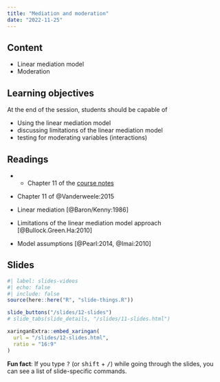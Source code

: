 ```yaml
---
title: "Mediation and moderation"
date: "2022-11-25"
---
```


## Content

- Linear mediation model
- Moderation


## Learning objectives

At the end of the session, students should be capable of

- Using the linear mediation model
- discussing limitations of the linear mediation model
- testing for moderating variables (interactions)


## Readings

- - <i class="fas fa-book"></i>Chapter 11 of the [course notes](https://lbelzile.github.io/math80667a/causal-inference.html)
- <i class="fas fa-book"></i>Chapter 11 of @Vanderweele:2015

- Linear mediation [@Baron/Kenny:1986]
- Limitations of the linear mediation model approach [@Bullock.Green.Ha:2010]
- Model assumptions [@Pearl:2014, @Imai:2010]


## Slides

```r
#| label: slides-videos
#| echo: false
#| include: false
source(here::here("R", "slide-things.R"))
```

```r
slide_buttons("/slides/12-slides")
# slide_tabs(slide_details, "/slides/11-slides.html")
```

```r
xaringanExtra::embed_xaringan(
  url = "/slides/12-slides.html",
  ratio = "16:9"
)
```

:::{.callout-tip}
**Fun fact**: If you type <kbd>?</kbd> (or <kbd>shift</kbd> + <kbd>/</kbd>) while going through the slides, you can see a list of slide-specific commands.
:::
